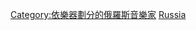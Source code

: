 {{Commons category|Pianists from Russia}}

[[Category:依樂器劃分的俄羅斯音樂家|Category:依樂器劃分的俄羅斯音樂家]]
[[Category:各國鋼琴家|Russia]]